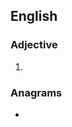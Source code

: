 ==English==

===Adjective===
{{head|en|adjective comparative form}}

# {{en-comparative of|potty}}

===Anagrams===
* {{anagrams|en|Perotti|petitor|tiptoer|top tier|top-tier}}